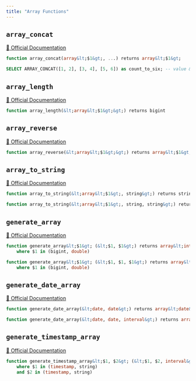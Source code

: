```yaml
---
title: "Array Functions"
---
```


## `array_concat`
[🔗 Official Documentation](https://cloud.google.com/bigquery/docs/reference/standard-sql/array_functions#array_concat)

```sql
function array_concat(array&lt;$1&gt;, ...) returns array&lt;$1&gt;
```


```sql example.sql
SELECT ARRAY_CONCAT([1, 2], [3, 4], [5, 6]) as count_to_six; -- value &#39;[1,2,3,4,5,6]&#39; 
```
## `array_length`
[🔗 Official Documentation](https://cloud.google.com/bigquery/docs/reference/standard-sql/array_functions#array_length)

```sql
function array_length(&lt;array&lt;$1&gt;&gt;) returns bigint
```


## `array_reverse`
[🔗 Official Documentation](https://cloud.google.com/bigquery/docs/reference/standard-sql/array_functions#array_reverse)

```sql
function array_reverse(&lt;array&lt;$1&gt;&gt;) returns array&lt;$1&gt;
```


## `array_to_string`
[🔗 Official Documentation](https://cloud.google.com/bigquery/docs/reference/standard-sql/array_functions#array_to_string)

```sql
function array_to_string(&lt;array&lt;$1&gt;, string&gt;) returns string
```


```sql
function array_to_string(&lt;array&lt;$1&gt;, string, string&gt;) returns string
```


## `generate_array`
[🔗 Official Documentation](https://cloud.google.com/bigquery/docs/reference/standard-sql/array_functions#generate_array)

```sql
function generate_array&lt;$1&gt; (&lt;$1, $1&gt;) returns array&lt;int&gt;
	where $1 in (bigint, double)
```


```sql
function generate_array&lt;$1&gt; (&lt;$1, $1, $1&gt;) returns array&lt;int&gt;
	where $1 in (bigint, double)
```


## `generate_date_array`
[🔗 Official Documentation](https://cloud.google.com/bigquery/docs/reference/standard-sql/array_functions#generate_date_array)

```sql
function generate_date_array(&lt;date, date&gt;) returns array&lt;date&gt;
```


```sql
function generate_date_array(&lt;date, date, interval&gt;) returns array&lt;date&gt;
```


## `generate_timestamp_array`
[🔗 Official Documentation](https://cloud.google.com/bigquery/docs/reference/standard-sql/array_functions#generate_timestamp_array)

```sql
function generate_timestamp_array&lt;$1, $2&gt; (&lt;$1, $2, interval&gt;) returns array&lt;timestamp&gt;
	where $1 in (timestamp, string)
	and $2 in (timestamp, string)
```



